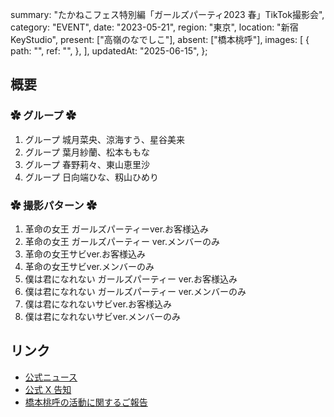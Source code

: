  summary: "たかねこフェス特別編「ガールズパーティ2023 春」TikTok撮影会",
  category: "EVENT",
  date: "2023-05-21",
  region: "東京",
  location: "新宿KeyStudio",
  present: ["高嶺のなでしこ"],
  absent: ["橋本桃呼"],
  images: [
    {
      path: "",
      ref: "",
    },
  ],
  updatedAt: "2025-06-15",
};

## 概要

### ✿ グループ ✿

1. グループ 城月菜央、涼海すう、星谷美来
1. グループ 葉月紗蘭、松本ももな
1. グループ 春野莉々、東山恵里沙
1. グループ 日向端ひな、籾山ひめり

### ✿ 撮影パターン ✿

1. 革命の女王 ガールズパーティーver.お客様込み
1. 革命の女王 ガールズパーティー ver.メンバーのみ
1. 革命の女王サビver.お客様込み
1. 革命の女王サビver.メンバーのみ
1. 僕は君になれない ガールズパーティー ver.お客様込み
1. 僕は君になれない ガールズパーティー ver.メンバーのみ
1. 僕は君になれないサビver.お客様込み
1. 僕は君になれないサビver.メンバーのみ

## リンク

- [公式ニュース](https://takanenonadeshiko.jp/?p=1019)
- [公式 X 告知](https://x.com/takanenofficial/status/1660159965120856065)
- [橋本桃呼の活動に関するご報告](https://takanenonadeshiko.jp/?p=1016)
